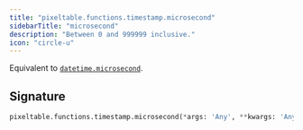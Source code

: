 ```yaml
---
title: "pixeltable.functions.timestamp.microsecond"
sidebarTitle: "microsecond"
description: "Between 0 and 999999 inclusive."
icon: "circle-u"
---
```

Equivalent to [`datetime.microsecond`](https://docs.python.org/3/library/datetime.html#datetime.datetime.microsecond).


## Signature

```python
pixeltable.functions.timestamp.microsecond(*args: 'Any', **kwargs: 'Any') -> "'exprs.FunctionCall'"
```

